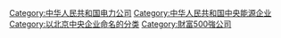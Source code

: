 [[Category:中华人民共和国电力公司|Category:中华人民共和国电力公司]]
[[Category:中华人民共和国中央能源企业|Category:中华人民共和国中央能源企业]]
[[Category:以北京中央企业命名的分类|Category:以北京中央企业命名的分类]]
[[Category:財富500強公司|Category:財富500強公司]]